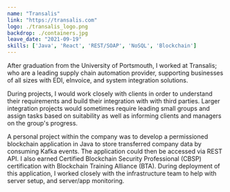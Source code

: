 ```yaml
---
name: "Transalis"
link: "https://transalis.com"
logo: ./transalis_logo.png
backdrop: ./containers.jpg
leave_date: "2021-09-19"
skills: ['Java', 'React', 'REST/SOAP', 'NoSQL', 'Blockchain']
---
```

After graduation from the University of Portsmouth, I worked at Transalis; who are a leading supply chain 
automation provider, supporting businesses of all sizes with EDI, eInvoice, and system integration solutions.

During projects, I would work closely with clients in order to understand their requirements and build their
integration with with third parties. Larger integration projects would sometimes require leading small groups
and assign tasks based on suitability as well as informing clients and managers on the group's progress.

A personal project within the company was to develop a permissioned blockchain application in Java to store
transferred company data by consuming Kafka events. The application could then be accessed via REST API. I
also earned Certified Blockchain Security Professional (CBSP) certification with Blockchain Training Alliance
(BTA). During deployment of this application, I worked closely with the infrastructure team to help with server
setup, and server/app monitoring.